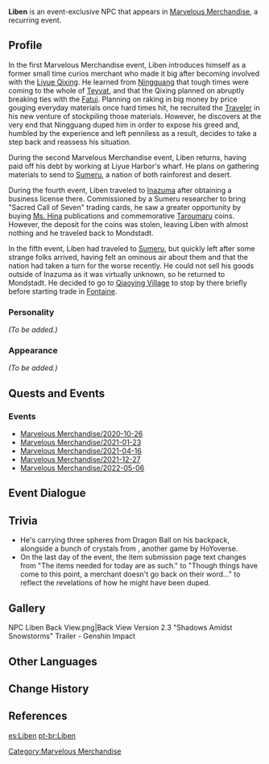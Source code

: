 {{Meta
<!-- REMOVE THIS TEMPLATE AFTER ADDING MISSING INFO -->
|missing_NPC_profile  = yes
}}
{{Character Infobox
|image            = NPC Liben.png
|title            = Marvelous Merchandise
|voiceEN          = [https://www.imdb.com/name/nm5097979/ Armen Taylor]<ref>Twitter: [https://twitter.com/ArmenTaylor/status/1339668097658015744 EN VA Self Announcement]</ref>
|voiceJP          = [http://amuleto.jp/talents/福間竣兵.html Fukuma Shunpei (福間竣兵)]<ref>Twitter: [https://twitter.com/fkmshunp/status/1359480435902877698 JP VA Self Announcement]</ref>
|type             = Event NPC
|region           = Liyue
|region2          = Mondstadt
}}
{{Description|A merchant from Liyue who sports a striking appearance, as always. Well, as long as his conditions are as attractive as his appearance...}}
'''Liben''' {{Lang|zh=立本|zh_rm=Lìběn}} is an event-exclusive NPC that appears in [[Marvelous Merchandise]], a recurring event.

==Profile==
In the first Marvelous Merchandise event, Liben introduces himself as a former small time curios merchant who made it big after becoming involved with the [[Liyue Qixing]]. He learned from [[Ningguang]] that tough times were coming to the whole of [[Teyvat]], and that the Qixing planned on abruptly breaking ties with the [[Fatui]]. Planning on raking in big money by price gouging everyday materials once hard times hit, he recruited the [[Traveler]] in his new venture of stockpiling those materials. However, he discovers at the very end that Ningguang duped him in order to expose his greed and, humbled by the experience and left penniless as a result, decides to take a step back and reassess his situation.

During the second Marvelous Merchandise event, Liben returns, having paid off his debt by working at Liyue Harbor's wharf. He plans on gathering materials to send to [[Sumeru]], a nation of both rainforest and desert.

During the fourth event, Liben traveled to [[Inazuma]] after obtaining a business license there. Commissioned by a Sumeru researcher to bring "Sacred Call of Seven" trading cards, he saw a greater opportunity by buying [[Gorou|Ms. Hina]] publications and commemorative [[Taroumaru]] coins. However, the deposit for the coins was stolen, leaving Liben with almost nothing and he traveled back to Mondstadt.

In the fifth event, Liben had traveled to [[Sumeru]], but quickly left after some strange folks arrived, having felt an ominous air about them and that the nation had taken a turn for the worse recently. He could not sell his goods outside of Inazuma as it was virtually unknown, so he returned to Mondstadt. He decided to go to [[Qiaoying Village]] to stop by there briefly before starting trade in [[Fontaine]].

===Personality===
''(To be added.)''

===Appearance===
''(To be added.)''

==Quests and Events==
===Events===
* [[Marvelous Merchandise/2020-10-26]]
* [[Marvelous Merchandise/2021-01-23]]
* [[Marvelous Merchandise/2021-04-16]]
* [[Marvelous Merchandise/2021-12-27]]
* [[Marvelous Merchandise/2022-05-06]]

==Event Dialogue==
{{Main|Marvelous Merchandise/Story}}

==Trivia==
*He's carrying three spheres from Dragon Ball on his backpack, alongside a bunch of crystals from ''{{w|Honkai Impact 3rd}}'', another game by HoYoverse.
*On the last day of the event, the item submission page text changes from "The items needed for today are as such." to "Though things have come to this point, a merchant doesn't go back on their word..." to reflect the revelations of how he might have been duped.

==Gallery==
<gallery hideaddbutton="true" captionalign="center">
NPC Liben Back View.png|Back View
Version 2.3 "Shadows Amidst Snowstorms" Trailer - Genshin Impact
</gallery>

==Other Languages==
{{Other Languages
|en      = Liben
|zhs     = 立本
|zhs_rm  = Lìběn
|zht     = 立本
|zht_rm  = Lìběn
|zh_tl   = 
|ja      = 立本
|ja_rm   = Ritsuhon
|ja_tl   = 
|ko      = 본이
|ko_rm   = Bon'i
|ko_tl   = Mr. Ben
|es      = Liben
|fr      = Li le fiable
|fr_tl   = Li the Reliable
|ru      = Ли Бэнь
|th      = Liben
|vi      = Liben
|de      = Liben
|id      = Liben
|pt      = Liben
}}

==Change History==
{{Change History|1.1}}

==References==
{{Reflist}}
[[Category:Marvelous Merchandise]]

[[es:Liben]]
[[pt-br:Liben]]